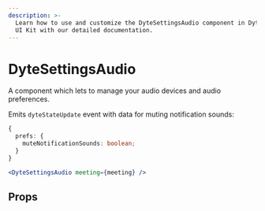 ```yaml
---
description: >-
  Learn how to use and customize the DyteSettingsAudio component in Dyte's React
  UI Kit with our detailed documentation.
---
```


# DyteSettingsAudio

A component which lets to manage your audio devices and audio preferences.

Emits `dyteStateUpdate` event with data for muting notification sounds:

```ts
{
  prefs: {
    muteNotificationSounds: boolean;
  }
}
```

```jsx live
<DyteSettingsAudio meeting={meeting} />
```

## Props

<PropsTable of="dyte-settings-audio" />

<head>
  <title>React UI Kit DyteSettingsAudio</title>
</head>

